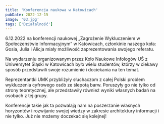 ```yaml
---
title: 'Konferencja naukowa w Katowicach'
pubDate: 2022-12-15
image: '03.jpg'
tags: ['Działalność']
---
```


6.12.2022 na konferencji naukowej „Zagrożenie Wykluczeniem w Społeczeństwie Informacyjnym” w Katowicach, członkinie naszego koła: Gosia, Julia i Alicja miały możliwość zaprezentowania swojego referatu.

Na wydarzeniu organizowanym przez Koło Naukowe Infologów UŚ z Uniwersytet Śląski w Katowicach było wielu studentów, którzy w ciekawy sposób przedstawili swoje rozumienie i dociekania na ten temat.

Reprezentantki UMK przybliżyły słuchaczom z całej Polski problem wykluczenia cyfrowego osób ze ślepotą barw. Poruszyły go nie tylko od strony teoretycznej, ale przedstawiły również wyniki własnych badań na osobach z tej grupy.

Konferencje takie jak ta pozwalają nam na poszerzanie własnych horyzontów i rozwijanie swojej wiedzy w zakresie architektury informacji i nie tylko. Już nie możemy doczekać się kolejnej!